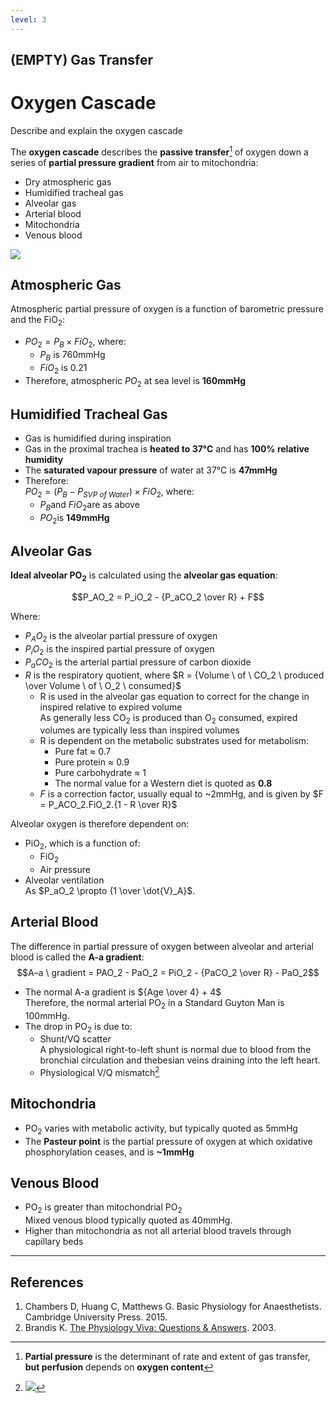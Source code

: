 ```yaml
---
level: 3
---
```


## (EMPTY) Gas Transfer

# Oxygen Cascade

:::dual
Describe and explain the oxygen cascade
:::

The **oxygen cascade** describes the **passive transfer**^[**Partial pressure** is the determinant of rate and extent of gas transfer, **but perfusion** depends on **oxygen content**] of oxygen down a series of **partial pressure gradient** from air to mitochondria:

* Dry atmospheric gas
* Humidified tracheal gas
* Alveolar gas
* Arterial blood
* Mitochondria
* Venous blood


<img src="resources/o2cascade.svg">


## Atmospheric Gas

Atmospheric partial pressure of oxygen is a function of barometric pressure and the FiO~2~:

* $PO_2 = P_B \times FiO_2$, where:
    * $P_B$ is 760mmHg
    * $FiO_2$ is 0.21
* Therefore, atmospheric $PO_2$ at sea level is **160mmHg**

## Humidified Tracheal Gas

* Gas is humidified during inspiration
* Gas in the proximal trachea is **heated to 37°C** and has **100% relative humidity**
* The **saturated vapour pressure** of water at 37°C is **47mmHg**
* Therefore:\
$PO_2 = (P_B - P_{SVP \ of \ Water}) \times FiO_2$, where:
    * $P_B$and $FiO_2$are as above
    * $PO_2$is **149mmHg**


## Alveolar Gas

**Ideal alveolar PO~2~** is calculated using the **alveolar gas equation**:

$$P_AO_2 = P_iO_2 - {P_aCO_2 \over R} + F$$

Where:

* $P_AO_2$ is the alveolar partial pressure of oxygen
* $P_iO_2$ is the inspired partial pressure of oxygen
* $P_aCO_2$ is the arterial partial pressure of carbon dioxide
* $R$ is the respiratory quotient, where $R = {Volume \ of \ CO_2 \ produced \over Volume \ of \ O_2 \ consumed}$
    * R is used in the alveolar gas equation to correct for the change in inspired relative to expired volume\
    As generally less CO~2~ is produced than O~2~ consumed, expired volumes are typically less than inspired volumes
    * R is dependent on the metabolic substrates used for metabolism: 
        * Pure fat ≈ 0.7
        * Pure protein ≈ 0.9
        * Pure carbohydrate ≈ 1
        * The normal value for a Western diet is quoted as **0.8**
  * $F$ is a correction factor, usually equal to ~2mmHg, and is given by $F = P_ACO_2.FiO_2.{1 - R \over R}$


Alveolar oxygen is therefore dependent on:

* PiO~2~, which is a function of:
    * FiO~2~
    * Air pressure
* Alveolar ventilation\
As $P_aO_2 \propto {1 \over \dot{V}_A}$.


## Arterial Blood

The difference in partial pressure of oxygen between alveolar and arterial blood is called the **A-a gradient**:
$$A–a \ gradient = PAO_2 - PaO_2 = PiO_2 - {PaCO_2 \over R}  - PaO_2$$


* The normal A-a gradient is ${Age \over 4} + 4$\
Therefore, the normal arterial PO~2~ in a Standard Guyton Man is 100mmHg.
* The drop in PO~2~ is due to:
    * Shunt/VQ scatter\
    A physiological right-to-left shunt is normal due to blood from the bronchial circulation and thebesian veins draining into the left heart.
    * Physiological V/Q mismatch^[<img src="resources/regional-ventilation-and-perfusion.svg">]
 
## Mitochondria

* PO~2~ varies with metabolic activity, but typically quoted as 5mmHg
* The **Pasteur point** is the partial pressure of oxygen at which oxidative phosphorylation ceases, and is **~1mmHg**

## Venous Blood

* PO~2~ is greater than mitochondrial PO~2~\
Mixed venous blood typically quoted as 40mmHg.
* Higher than mitochondria as not all arterial blood travels through capillary beds

---

## References

1. Chambers D, Huang C, Matthews G. Basic Physiology for Anaesthetists. Cambridge University Press. 2015.
2. Brandis K. [The Physiology Viva: Questions & Answers](http://www.anaesthesiamcq.com/vivabook.php). 2003.

